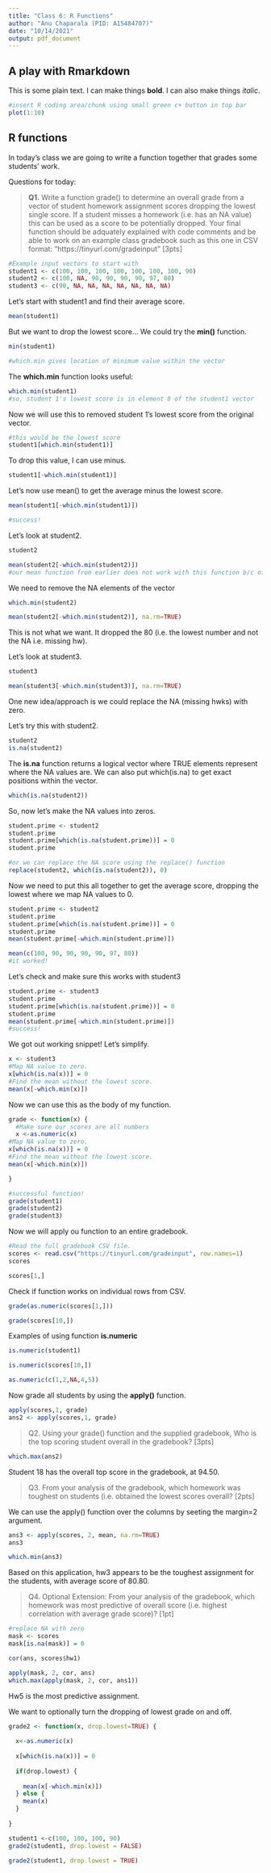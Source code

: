 ```yaml
---
title: "Class 6: R Functions"
author: "Anu Chaparala (PID: A15484707)"
date: "10/14/2021"
output: pdf_document
---
```

## A play with Rmarkdown
This is some plain text. I can make things **bold**. I can also make things *italic*.

```r
#insert R coding area/chunk using small green c+ button in top bar
plot(1:10)
```


## R functions

In today's class we are going to write a function together that grades some students' work. 

Questions for today:

> **Q1.** Write a function grade() to determine an overall grade from a vector of student homework
assignment scores dropping the lowest single score. If a student misses a homework (i.e. has an
NA value) this can be used as a score to be potentially dropped. Your final function should be
adquately explained with code comments and be able to work on an example class gradebook
such as this one in CSV format: “https://tinyurl.com/gradeinput” [3pts]

```r

#Example input vectors to start with
student1 <- c(100, 100, 100, 100, 100, 100, 100, 90)
student2 <- c(100, NA, 90, 90, 90, 90, 97, 80)
student3 <- c(90, NA, NA, NA, NA, NA, NA, NA)


```

Let's start with student1 and find their average score.

```r
mean(student1)
```


But we want to drop the lowest score...
We could try the **min()** function.

```r
min(student1)

#which.min gives location of minimum value within the vector

```

The **which.min** function looks useful:
```r
which.min(student1)
#so, student 1's lowest score is in element 8 of the student1 vector
```

Now we will use this to removed student 1's lowest score from the original vector.
```r
#this would be the lowest score
student1[which.min(student1)]
```

To drop this value, I can use minus.
```r
student1[-which.min(student1)]
```

Let's now use mean() to get the average minus the lowest score. 
```r
mean(student1[-which.min(student1)])

#success!
```
Let's look at student2.
```r
student2

mean(student2[-which.min(student2)])
#our mean function from earlier does not work with this function b/c of the "NA" string. Function gives out NA for missing hw.
```

We need to remove the NA elements of the vector
```r
which.min(student2)

mean(student2[-which.min(student2)], na.rm=TRUE)
```

This is not what we want. It dropped the 80 (i.e. the lowest number and not the NA i.e. missing hw).

Let's look at student3.
```r
student3
```
```r
mean(student3[-which.min(student3)], na.rm=TRUE)
```

One new idea/approach is we could replace the NA (missing hwks) with zero.

Let's try this with student2.
```r
student2
is.na(student2)
```

The **is.na** function returns a logical vector where TRUE elements represent where the NA values are. We can also put which(is.na) to get exact positions within the vector. 

```r
which(is.na(student2))
```
So, now let's make the NA values into zeros.
```r
student.prime <- student2
student.prime
student.prime[which(is.na(student.prime))] = 0
student.prime
```
```r
#or we can replace the NA score using the replace() function
replace(student2, which(is.na(student2)), 0)
```

Now we need to put this all together to get the average score, dropping the lowest where we map NA values to 0.

```r
student.prime <- student2
student.prime
student.prime[which(is.na(student.prime))] = 0
student.prime
mean(student.prime[-which.min(student.prime)])
```

```r
mean(c(100, 90, 90, 90, 90, 97, 80))
#it worked!
```

Let's check and make sure this works with student3
```r
student.prime <- student3
student.prime
student.prime[which(is.na(student.prime))] = 0
student.prime
mean(student.prime[-which.min(student.prime)])
#success!
```

We got out working snippet! Let's simplify.
```r
x <- student3
#Map NA value to zero.
x[which(is.na(x))] = 0
#Find the mean without the lowest score. 
mean(x[-which.min(x)])

```


Now we can use this as the body of my function. 

```r
grade <- function(x) {
  #Make sure our scores are all numbers
  x <-as.numeric(x)
#Map NA value to zero.
x[which(is.na(x))] = 0
#Find the mean without the lowest score. 
mean(x[-which.min(x)])

}
```

```r
#successful function!
grade(student1)
grade(student2)
grade(student3)
```
Now we will apply ou function to an entire gradebook.
```r
#Read the full gradebook CSV file.
scores <- read.csv("https://tinyurl.com/gradeinput", row.names=1)
scores
```


```r
scores[1,]
```
 Check if function works on individual rows from CSV.
```r
grade(as.numeric(scores[1,]))
```
```r
grade(scores[10,])
```

Examples of using function **is.numeric**
```r
is.numeric(student1)
```
```r
is.numeric(scores[10,])
```


```r
as.numeric(c(1,2,NA,4,5))
```


Now grade all students by using the **apply()** function.
```r
apply(scores,1, grade)
ans2 <- apply(scores,1, grade)

```
> Q2. Using your grade() function and the supplied gradebook, Who is the top scoring student
overall in the gradebook? [3pts]

```r
which.max(ans2)
```
Student 18 has the overall top score in the gradebook, at 94.50.

> Q3. From your analysis of the gradebook, which homework was toughest on students (i.e. obtained the lowest scores overall? [2pts]

We can use the apply() function over the columns by seeting the margin=2 argument. 
```r
ans3 <- apply(scores, 2, mean, na.rm=TRUE)
ans3
```

```r
which.min(ans3)
```
Based on this application, hw3 appears to be the toughest assignment for the students, with average score of 80.80.

>Q4. Optional Extension: From your analysis of the gradebook, which homework was most
predictive of overall score (i.e. highest correlation with average grade score)? [1pt]

```r
#replace NA with zero
mask <- scores
mask[is.na(mask)] = 0

cor(ans, scores$hw1)
```

```r
apply(mask, 2, cor, ans)
which.max(apply(mask, 2, cor, ans1))
```
Hw5 is the most predictive assignment. 

We want to optionally turn the dropping of lowest grade on and off. 
```r
grade2 <- function(x, drop.lowest=TRUE) {
  
  x<-as.numeric(x)
  
  x[which(is.na(x))] = 0
  
  if(drop.lowest) {
    
    mean(x[-which.min(x)])
  } else {
    mean(x)
  }
  
}
```


```r
student1 <-c(100, 100, 100, 90)
grade2(student1, drop.lowest = FALSE)
```

```r
grade2(student1, drop.lowest = TRUE)
```














